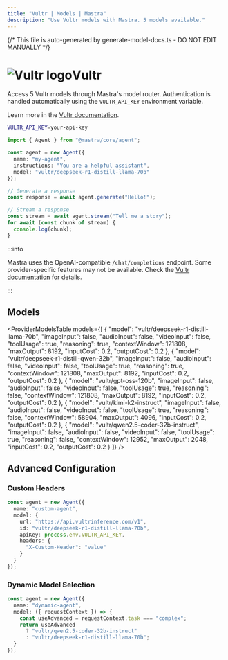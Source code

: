 ```yaml
---
title: "Vultr | Models | Mastra"
description: "Use Vultr models with Mastra. 5 models available."
---
```


{/* This file is auto-generated by generate-model-docs.ts - DO NOT EDIT MANUALLY */}




# <img src="https://models.dev/logos/vultr.svg" alt="Vultr logo" className="inline w-8 h-8 mr-2 align-middle dark:invert dark:brightness-0 dark:contrast-200" />Vultr

Access 5 Vultr models through Mastra's model router. Authentication is handled automatically using the `VULTR_API_KEY` environment variable.

Learn more in the [Vultr documentation](https://api.vultrinference.com/).

```bash
VULTR_API_KEY=your-api-key
```

```typescript
import { Agent } from "@mastra/core/agent";

const agent = new Agent({
  name: "my-agent",
  instructions: "You are a helpful assistant",
  model: "vultr/deepseek-r1-distill-llama-70b"
});

// Generate a response
const response = await agent.generate("Hello!");

// Stream a response
const stream = await agent.stream("Tell me a story");
for await (const chunk of stream) {
  console.log(chunk);
}
```

:::info

Mastra uses the OpenAI-compatible `/chat/completions` endpoint. Some provider-specific features may not be available. Check the [Vultr documentation](https://api.vultrinference.com/) for details.

:::

## Models

<ProviderModelsTable
  models={[
  {
    "model": "vultr/deepseek-r1-distill-llama-70b",
    "imageInput": false,
    "audioInput": false,
    "videoInput": false,
    "toolUsage": true,
    "reasoning": true,
    "contextWindow": 121808,
    "maxOutput": 8192,
    "inputCost": 0.2,
    "outputCost": 0.2
  },
  {
    "model": "vultr/deepseek-r1-distill-qwen-32b",
    "imageInput": false,
    "audioInput": false,
    "videoInput": false,
    "toolUsage": true,
    "reasoning": true,
    "contextWindow": 121808,
    "maxOutput": 8192,
    "inputCost": 0.2,
    "outputCost": 0.2
  },
  {
    "model": "vultr/gpt-oss-120b",
    "imageInput": false,
    "audioInput": false,
    "videoInput": false,
    "toolUsage": true,
    "reasoning": false,
    "contextWindow": 121808,
    "maxOutput": 8192,
    "inputCost": 0.2,
    "outputCost": 0.2
  },
  {
    "model": "vultr/kimi-k2-instruct",
    "imageInput": false,
    "audioInput": false,
    "videoInput": false,
    "toolUsage": true,
    "reasoning": false,
    "contextWindow": 58904,
    "maxOutput": 4096,
    "inputCost": 0.2,
    "outputCost": 0.2
  },
  {
    "model": "vultr/qwen2.5-coder-32b-instruct",
    "imageInput": false,
    "audioInput": false,
    "videoInput": false,
    "toolUsage": true,
    "reasoning": false,
    "contextWindow": 12952,
    "maxOutput": 2048,
    "inputCost": 0.2,
    "outputCost": 0.2
  }
]}
/>

## Advanced Configuration

### Custom Headers

```typescript
const agent = new Agent({
  name: "custom-agent",
  model: {
    url: "https://api.vultrinference.com/v1",
    id: "vultr/deepseek-r1-distill-llama-70b",
    apiKey: process.env.VULTR_API_KEY,
    headers: {
      "X-Custom-Header": "value"
    }
  }
});
```

### Dynamic Model Selection

```typescript
const agent = new Agent({
  name: "dynamic-agent",
  model: ({ requestContext }) => {
    const useAdvanced = requestContext.task === "complex";
    return useAdvanced
      ? "vultr/qwen2.5-coder-32b-instruct"
      : "vultr/deepseek-r1-distill-llama-70b";
  }
});
```


